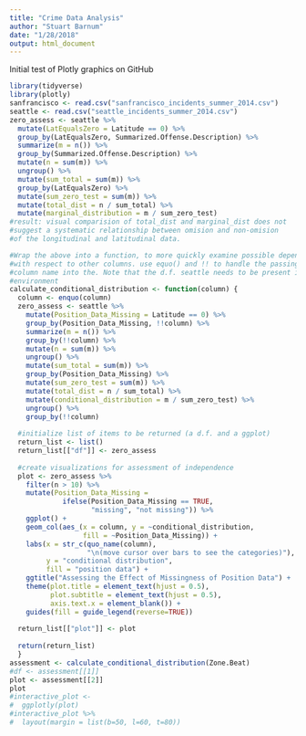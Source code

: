 ```yaml
---
title: "Crime Data Analysis"
author: "Stuart Barnum"
date: "1/28/2018"
output: html_document
---
```


Initial test of Plotly graphics on GitHub

```r
library(tidyverse)
library(plotly)
sanfrancisco <- read.csv("sanfrancisco_incidents_summer_2014.csv")
seattle <- read.csv("seattle_incidents_summer_2014.csv")
zero_assess <- seattle %>%
  mutate(LatEqualsZero = Latitude == 0) %>%
  group_by(LatEqualsZero, Summarized.Offense.Description) %>%
  summarize(m = n()) %>%
  group_by(Summarized.Offense.Description) %>%
  mutate(n = sum(m)) %>%
  ungroup() %>%
  mutate(sum_total = sum(m)) %>%
  group_by(LatEqualsZero) %>%
  mutate(sum_zero_test = sum(m)) %>%
  mutate(total_dist = n / sum_total) %>%
  mutate(marginal_distribution = m / sum_zero_test)
#result: visual comparision of total_dist and marginal_dist does not
#suggest a systematic relationship between omision and non-omision
#of the longitudinal and latitudinal data.

#Wrap the above into a function, to more quickly examine possible dependencies 
#with respect to other columns. use equo() and !! to handle the passing of the 
#column name into the. Note that the d.f. seattle needs to be present in the 
#environment
calculate_conditional_distribution <- function(column) {
  column <- enquo(column)
  zero_assess <- seattle %>%
    mutate(Position_Data_Missing = Latitude == 0) %>%
    group_by(Position_Data_Missing, !!column) %>%
    summarize(m = n()) %>%
    group_by(!!column) %>%
    mutate(n = sum(m)) %>%
    ungroup() %>%
    mutate(sum_total = sum(m)) %>%
    group_by(Position_Data_Missing) %>%
    mutate(sum_zero_test = sum(m)) %>%
    mutate(total_dist = n / sum_total) %>%
    mutate(conditional_distribution = m / sum_zero_test) %>%
    ungroup() %>%
    group_by(!!column) 
    
  #initialize list of items to be returned (a d.f. and a ggplot)
  return_list <- list()
  return_list[["df"]] <- zero_assess
  
  #create visualizations for assessment of independence
  plot <- zero_assess %>% 
    filter(n > 10) %>%
    mutate(Position_Data_Missing = 
             ifelse(Position_Data_Missing == TRUE,
                    "missing", "not missing")) %>%
    ggplot() + 
    geom_col(aes_(x = column, y = ~conditional_distribution, 
                  fill = ~Position_Data_Missing)) +
    labs(x = str_c(quo_name(column), 
                   "\n(move cursor over bars to see the categories)"), 
         y = "conditional distribution",
         fill = "position data") +
    ggtitle("Assessing the Effect of Missingness of Position Data") +
    theme(plot.title = element_text(hjust = 0.5),
          plot.subtitle = element_text(hjust = 0.5),
          axis.text.x = element_blank()) +
    guides(fill = guide_legend(reverse=TRUE))
    
  return_list[["plot"]] <- plot 
  
  return(return_list)
  }
assessment <- calculate_conditional_distribution(Zone.Beat)
#df <- assessment[[1]]
plot <- assessment[[2]]
plot
#interactive_plot <- 
#  ggplotly(plot)
#interactive_plot %>% 
#  layout(margin = list(b=50, l=60, t=80)) 

```


